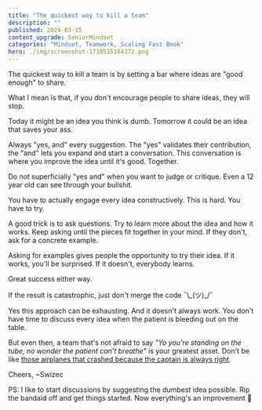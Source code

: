 ```yaml
---
title: "The quickest way to kill a team"
description: ""
published: 2024-03-15
content_upgrade: SeniorMindset
categories: "Mindset, Teamwork, Scaling Fast Book"
hero: ./img/screenshot-1710515164372.png
---
```


The quickest way to kill a team is by setting a bar where ideas are "good enough" to share.

What I mean is that, if you don't encourage people to share ideas, they will stop.

Today it might be an idea you think is dumb.
Tomorrow it could be an idea that saves your ass.

Always "yes, and" every suggestion. The "yes" validates their contribution, the "and" lets you expand and start a conversation. This conversation is where you improve the idea until it's good. Together.

Do not superficially "yes and" when you want to judge or critique. Even a 12 year old can see through your bullshit.

You have to actually engage every idea constructively. This is hard. You have to try.

A good trick is to ask questions. Try to learn more about the idea and how it works. Keep asking until the pieces fit together in your mind. If they don't, ask for a concrete example.

Asking for examples gives people the opportunity to try their idea. If it works, you'll be surprised. If it doesn't, everybody learns.

Great success either way.

If the result is catastrophic, just don't merge the code ¯\\\_(ツ)\_/¯

Yes this approach can be exhausting. And it doesn't always work. You don't have time to discuss every idea when the patient is bleeding out on the table.

But even then, a team that's not afraid to say _"Yo you're standing on the tube, no wonder the patient can't breathe"_ is your greatest asset. Don't be like [those airplanes that crashed because the captain is always right](https://en.wikipedia.org/wiki/Impact_of_culture_on_aviation_safety#Past_incidents).

Cheers,
~Swizec

PS: I like to start discussions by suggesting the dumbest idea possible. Rip the bandaid off and get things started. Now everything's an improvement 🤘
